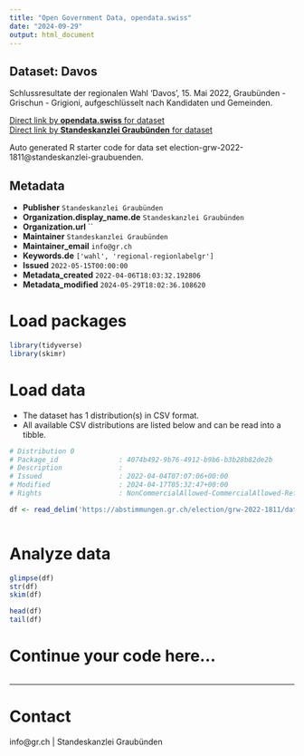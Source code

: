 ```yaml
---
title: "Open Government Data, opendata.swiss"
date: "2024-09-29"
output: html_document
---
```


## Dataset: Davos

Schlussresultate der regionalen Wahl 'Davos', 15. Mai 2022, Graubünden - Grischun - Grigioni, aufgeschlüsselt nach Kandidaten und Gemeinden.

[Direct link by **opendata.swiss** for dataset](https://opendata.swiss/de/dataset/davos)<br>
[Direct link by **Standeskanzlei Graubünden** for dataset](https://abstimmungen.gr.ch/election/grw-2022-1811/data)

Auto generated R starter code for data set election-grw-2022-1811@standeskanzlei-graubuenden.

## Metadata

- **Publisher** `Standeskanzlei Graubünden`
- **Organization.display_name.de** `Standeskanzlei Graubünden`
- **Organization.url** ``
- **Maintainer** `Standeskanzlei Graubünden`
- **Maintainer_email** `info@gr.ch`
- **Keywords.de** `['wahl', 'regional-regionlabelgr']`
- **Issued** `2022-05-15T00:00:00`
- **Metadata_created** `2022-04-06T18:03:32.192806`
- **Metadata_modified** `2024-05-29T18:02:36.108620`


# Load packages

```r

library(tidyverse)
library(skimr)

```

# Load data

-   The dataset has 1 distribution(s) in CSV format.
-   All available CSV distributions are listed below and can be read into a tibble.

```r

# Distribution 0
# Package_id               : 4074b492-9b76-4912-b9b6-b3b28b82de2b
# Description              : 
# Issued                   : 2022-04-04T07:07:06+00:00
# Modified                 : 2024-04-17T05:32:47+00:00
# Rights                   : NonCommercialAllowed-CommercialAllowed-ReferenceRequired

df <- read_delim('https://abstimmungen.gr.ch/election/grw-2022-1811/data-csv')



```

# Analyze data

```r

glimpse(df)
str(df)
skim(df)

head(df)
tail(df)

```

# Continue your code here...

```r

```

------------------------------------------------------------------------

# Contact

info@gr.ch | Standeskanzlei Graubünden
